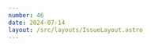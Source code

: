 ```yaml
---
number: 46
date: 2024-07-14
layout: /src/layouts/IssueLayout.astro
---
```



<Title title={`Issue ${frontmatter.number}`} date={frontmatter.date} />

<NewsletterSponsorSlot
  title="Codemagic CI/CD for mobile teams"
  url={`https://codemagic.io/start?utm_campaign%3DiOS%20CI%20Newsletter%26utm_medium%3Dweb%26utm_source%3DiOS%20CI%20Newsletter%20Issue%20${frontmatter.number}%26utm_content%3Djul_14_24`}
  description="iOS teams are switching to Codemagic because iOS has been a second-class citizen in many CI providers. Painful to get started or change anything, slow to update to the latest software - macOS, Xcode. Slow build speeds. NO MORE with Codemagic."
  image="/codemagic-star.png"
/>

**🚀 Starting a new adventure 🚀**

This Friday was the last day in my role at Glovo. It has been a short but intense ride and I have had the chance to work on some very cool projects with talented and fun people on an app that I use a lot.

I leave the job feeling proud of the work I have done and with a bunch of friends that I really hope I can work again with in the future. 

Now it is time for the next challenge, which is something that I have been wanting to do for a very long time: **going indie** and **freelance part-time**. I will be working half of my week on my indie apps and the other half for [Runway](https://x.com/RunwayTeam), a company that has supported this newsletter since the very beginning and that I couldn't be happier to be collaborating with!

While I know it's the right step to take and I now feel like it is the right time, I will admit that the decision to leave my full-time job was not easy. Leaving the financial security of a permanent job was hard, but with all the projects I had going on and for my mental health, **I felt like I needed to gain some time**. I felt pretty stretched, I was running on fumes and I was always wishing that I had more time to devote to my own projects.

I am super excited about the time I will now have to work on more features for my apps, create more content and, of course, **grow this newsletter further**!

Enough about me though, let's talk CI/CD, shall we? 

_P.S.: Did you notice that we have more providers on the list?_

<Providers />

## [🧪 Detecting flaky tests using Tuist](https://tuist.io/blog/2024/07/10/detecting-flaky-tests?utm_campaign%3DiOS%20CI%20Newsletter%26utm_medium%3Dweb%26utm_source%3DiOS%20CI%20Newsletter%20Issue%2046%26utm_content%3Djul_14_24)

As a developer, one of the most frustrating experiences is opening a Pull Request only to find that the tests are failing, even though they passed when you ran them locally. It is even more frustrating when the failing tests are **entirely unrelated to your changes** and **were not failing when they were introduced**.

These unreliable tests that yield inconsistent results across test runs are called **flaky tests**. While these test failures can be mitigated through retries, it is still important to monitor them and this is why I was super happy to see this blog post by [Pedro Piñera](https://x.com/pepicrft) announcing a new [Tuist](https://x.com/tuistio) feature that detects flaky tests 🚀. 

## [😱 Vulnerabilities found in CocoaPods](https://www.evasec.io/blog/eva-discovered-supply-chain-vulnerabities-in-cocoapods?utm_campaign%3DiOS%20CI%20Newsletter%26utm_medium%3Dweb%26utm_source%3DiOS%20CI%20Newsletter%20Issue%20$46%26utm_content%3Djul_14_24)

E.V.A Information Security researchers recently found several vulnerabilities in the CocoaPods dependency manager that allow any malicious actor to **claim ownership over thousands of unclaimed pods** and **insert malicious code into many of the most popular iOS and MacOS applications**.

The [CocoaPods](https://x.com/CocoaPods) team have been super quick to patch all vulnerabilities and, if you're not a pod author you don't need to take any action to adopt these changes. If you are an author though, there are some manual actions you need to take, so I would thoroughly recommend reading [Orta's blog post explaining the patches](http://blog.cocoapods.org/CocoaPods-Trunk-RCEs-2023).

## [📈 Swift 6 language mode community adoption rate](https://swiftpackageindex.com/ready-for-swift-6?utm_campaign%3DiOS%20CI%20Newsletter%26utm_medium%3Dweb%26utm_source%3DiOS%20CI%20Newsletter%20Issue%2046%26utm_content%3Djul_14_24)

The [Swift Package Index](https://x.com/SwiftPackages) team have been hard at work with an awesome new feature that tracks the progress of Swift 6 language mode adoption in the Swift package ecosystem by running **regular package compatibility checks across all packages in the index**.

To better cope with this feature's intensive work, which has run **over 250,000 builds**, the Swift Package Index team have recently migrated from [**manually configured macOS runners to ephemeral runners too and shared their experience and findings**](https://swiftpackageindex.com/blog/switching-to-ephemeral-macos-build-runners)!

## [💰 Free CI/CD for your side projects](https://jacobbartlett.substack.com/p/0-to-deploy-free-ci-with-fastlane?utm_campaign%3DiOS%20CI%20Newsletter%26utm_medium%3Dweb%26utm_source%3DiOS%20CI%20Newsletter%20Issue%2046%26utm_content%3Djul_14_24)

If you have been following the newsletter for a while, you will know that I truly believe that setting up **CI/CD pipelines for your side projects** can have a positive impact on the **project's growth** and **development speed**.

Despite this, setting up and maintaining a CI/CD service for your project can be overwhelming and sometimes costly, but it doesn't have to be. In this article, [Jacob Bartlett](https://x.com/jacobs_handle) goes through how you can set up a fully featured CI/CD workflow **at no cost**! 

## [😥 Release tooling and knowledge is way too distributed](https://www.runway.team/blog/your-mobile-teams-knowledge-and-release-tooling-is-way-too-distributed?utm_campaign%3DiOS%20CI%20Newsletter%26utm_medium%3Dweb%26utm_source%3DiOS%20CI%20Newsletter%20Issue%2046%26utm_content%3Djul_14_24)

So excited to share that my latest article on [Runway](https://x.com/RunwayTeam)'s blog is now live! In this article, I go through the struggles and pain caused by the **distribution of knowledge and tooling** during a release process and give you some tips on how to overcome these.